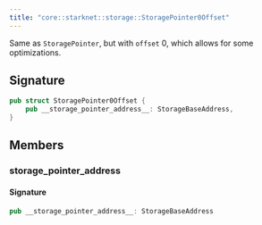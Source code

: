 ```yaml
---
title: "core::starknet::storage::StoragePointer0Offset"
---
```


Same as `StoragePointer`, but with `offset` 0, which allows for some optimizations.



## Signature

```rust
pub struct StoragePointer0Offset {
    pub __storage_pointer_address__: StorageBaseAddress,
}
```



## Members

### __storage_pointer_address__


#### Signature

```rust
pub __storage_pointer_address__: StorageBaseAddress
```


